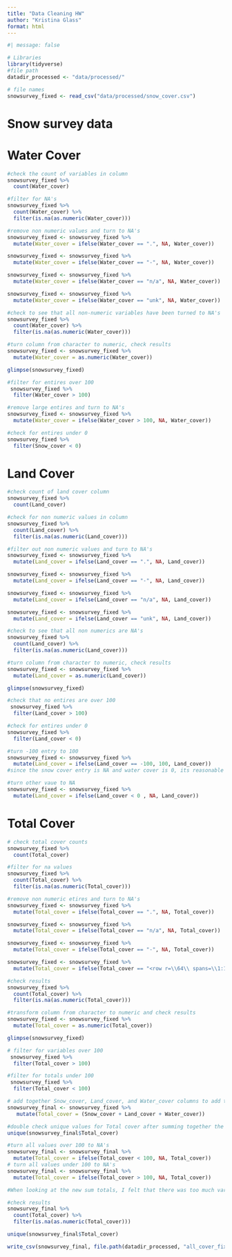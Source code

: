 ```yaml
---
title: "Data Cleaning HW"
author: "Kristina Glass"
format: html
---
```


```r
#| message: false  

# Libraries
library(tidyverse)
#file path
datadir_processed <- "data/processed/"

# file names
snowsurvey_fixed <- read_csv("data/processed/snow_cover.csv")
```

# Snow survey data

# Water Cover

```r
#check the count of variables in column
snowsurvey_fixed %>% 
  count(Water_cover)
```

```r
#filter for NA's
snowsurvey_fixed %>% 
  count(Water_cover) %>% 
  filter(is.na(as.numeric(Water_cover)))
```

```r
#remove non numeric values and turn to NA's
snowsurvey_fixed <- snowsurvey_fixed %>% 
  mutate(Water_cover = ifelse(Water_cover == ".", NA, Water_cover))

snowsurvey_fixed <- snowsurvey_fixed %>% 
  mutate(Water_cover = ifelse(Water_cover == "-", NA, Water_cover))

snowsurvey_fixed <- snowsurvey_fixed %>% 
  mutate(Water_cover = ifelse(Water_cover == "n/a", NA, Water_cover))

snowsurvey_fixed <- snowsurvey_fixed %>% 
  mutate(Water_cover = ifelse(Water_cover == "unk", NA, Water_cover))
```

```r
#check to see that all non-numeric variables have been turned to NA's
snowsurvey_fixed %>% 
  count(Water_cover) %>% 
  filter(is.na(as.numeric(Water_cover)))
```

```r
#turn column from character to numeric, check results
snowsurvey_fixed <- snowsurvey_fixed %>% 
  mutate(Water_cover = as.numeric(Water_cover))

glimpse(snowsurvey_fixed)
```

```r
#filter for entires over 100
 snowsurvey_fixed %>% 
  filter(Water_cover > 100)
```

```r
#remove large entires and turn to NA's
snowsurvey_fixed <- snowsurvey_fixed %>% 
  mutate(Water_cover = ifelse(Water_cover > 100, NA, Water_cover))
```

```r
#check for entires under 0
snowsurvey_fixed %>% 
  filter(Snow_cover < 0)
```

# Land Cover

```r
#check count of land cover column
snowsurvey_fixed %>% 
  count(Land_cover)
```
```r
#check for non numeric values in column
snowsurvey_fixed %>% 
  count(Land_cover) %>% 
  filter(is.na(as.numeric(Land_cover)))
```

```r
#filter out non numeric values and turn to NA's
snowsurvey_fixed <- snowsurvey_fixed %>% 
  mutate(Land_cover = ifelse(Land_cover == ".", NA, Land_cover))

snowsurvey_fixed <- snowsurvey_fixed %>% 
  mutate(Land_cover = ifelse(Land_cover == "-", NA, Land_cover))

snowsurvey_fixed <- snowsurvey_fixed %>% 
  mutate(Land_cover = ifelse(Land_cover == "n/a", NA, Land_cover))

snowsurvey_fixed <- snowsurvey_fixed %>% 
  mutate(Land_cover = ifelse(Land_cover == "unk", NA, Land_cover))
```

```r
#check to see that all non numerics are NA's
snowsurvey_fixed %>% 
  count(Land_cover) %>% 
  filter(is.na(as.numeric(Land_cover)))
```

```r
#turn column from character to numeric, check results
snowsurvey_fixed <- snowsurvey_fixed %>% 
  mutate(Land_cover = as.numeric(Land_cover))

glimpse(snowsurvey_fixed)
```
```r
#check that no entires are over 100
 snowsurvey_fixed %>% 
  filter(Land_cover > 100)
```
```r
#check for entires under 0
snowsurvey_fixed %>% 
  filter(Land_cover < 0)
```
```r
#turn -100 entry to 100
snowsurvey_fixed <- snowsurvey_fixed %>% 
  mutate(Land_cover = ifelse(Land_cover == -100, 100, Land_cover))
#since the snow cover entry is NA and water cover is 0, its reasonable to assume land cover is 100

#turn other vaue to NA
snowsurvey_fixed <- snowsurvey_fixed %>% 
  mutate(Land_cover = ifelse(Land_cover < 0 , NA, Land_cover))
```

# Total Cover

```r
# check total cover counts
snowsurvey_fixed %>% 
  count(Total_cover)
```

```r
#filter for na values 
snowsurvey_fixed %>% 
  count(Total_cover) %>% 
  filter(is.na(as.numeric(Total_cover)))
```
```r

#remove non numeric etires and turn to NA's
snowsurvey_fixed <- snowsurvey_fixed %>% 
  mutate(Total_cover = ifelse(Total_cover == ".", NA, Total_cover))

snowsurvey_fixed <- snowsurvey_fixed %>% 
  mutate(Total_cover = ifelse(Total_cover == "n/a", NA, Total_cover))

snowsurvey_fixed <- snowsurvey_fixed %>% 
  mutate(Total_cover = ifelse(Total_cover == "-", NA, Total_cover))

snowsurvey_fixed <- snowsurvey_fixed %>% 
  mutate(Total_cover = ifelse(Total_cover == "<row r=\\64\\ spans=\\1:11\\ x14ac:dyDescent=\\0.2\\>", NA, Total_cover))
```

```r
#check results
snowsurvey_fixed %>% 
  count(Total_cover) %>% 
  filter(is.na(as.numeric(Total_cover)))
```
```r
#transform column from character to numeric and check results
snowsurvey_fixed <- snowsurvey_fixed %>% 
  mutate(Total_cover = as.numeric(Total_cover))

glimpse(snowsurvey_fixed)
```
```r
# filter for variables over 100
 snowsurvey_fixed %>% 
  filter(Total_cover > 100)
```
```r
#filter for totals under 100
 snowsurvey_fixed %>% 
  filter(Total_cover < 100)
```

```r
# add together Snow_cover, Land_cover, and Water_cover columns to add to Total_cover column
snowsurvey_final <- snowsurvey_fixed %>%
   mutate(Total_cover = (Snow_cover + Land_cover + Water_cover))
```

```r
#double check unique values for Total cover after summing together the three columns
unique(snowsurvey_final$Total_cover)
```
```r
#turn all values over 100 to NA's
snowsurvey_final <- snowsurvey_final %>% 
  mutate(Total_cover = ifelse(Total_cover < 100, NA, Total_cover))
# turn all values under 100 to NA's
snowsurvey_final <- snowsurvey_final %>% 
  mutate(Total_cover = ifelse(Total_cover > 100, NA, Total_cover))

#When looking at the new sum totals, I felt that there was too much variability in most rows to infer which cover columns should be altered. It felt the safest to turn the values to NA's rather than making assumptions about data collected from a site I'm unfamiliar with and without contacting the person who observed and recorded those values. Turning the values to NA's also allows for someone more familiar with the dataset to come in and make changes to the other cover columns that may inform the total_cover column if they have more familiarity with eh data collection at the site. It also felt like a safer option than completely removing the rows since there could still be valuable information in the rows that do have data
```


```r
#check results
snowsurvey_final %>% 
  count(Total_cover) %>% 
  filter(is.na(as.numeric(Total_cover)))

unique(snowsurvey_final$Total_cover)

```

```r
write_csv(snowsurvey_final, file.path(datadir_processed, "all_cover_fixed_KRISTINAGLASS.csv"))
```

